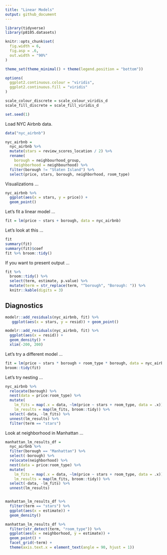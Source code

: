 ```yaml
---
title: "Linear Models"
output: github_document
---
```


```r
library(tidyverse)
library(p8105.datasets)

knitr::opts_chunk$set(
  fig.width = 6,
  fig.asp = .6,
  out.width = "90%"
)

theme_set(theme_minimal() + theme(legend.position = "bottom"))

options(
  ggplot2.continuous.colour = "viridis",
  ggplot2.continuous.fill = "viridis"
)

scale_colour_discrete = scale_colour_viridis_d
scale_fill_discrete = scale_fill_viridis_d

set.seed(1)
```


Load NYC Airbnb data.

```r
data("nyc_airbnb")

nyc_airbnb = 
  nyc_airbnb %>% 
  mutate(stars = review_scores_location / 2) %>% 
  rename(
    borough = neighbourhood_group,
    neighborhood = neighbourhood) %>% 
  filter(borough != "Staten Island") %>% 
  select(price, stars, borough, neighborhood, room_type)
```

Visualizations ...

```r
nyc_airbnb %>% 
  ggplot(aes(x = stars, y = price)) +
  geom_point()
```

Let's fit a linear model ...

```r
fit = lm(price ~ stars + borough, data = nyc_airbnb)
```

Let's look at this ...
```r
fit
summary(fit)
summary(fit)$coef
fit %>% broom::tidy()
```

If you want to present output ...
```r
fit %>% 
  broom::tidy() %>% 
  select(term, estimate, p.value) %>% 
  mutate(term = str_replace(term, "^borough", "Borough: ")) %>% 
  knitr::kable(digits = 3)
```


## Diagnostics

```r
modelr::add_residuals(nyc_airbnb, fit) %>% 
   ggplot(aes(x = stars, y = resid)) + geom_point()

modelr::add_residuals(nyc_airbnb, fit) %>%
  ggplot(aes(x = resid)) + 
  geom_density() +
  xlim(-200, 200)
```

Let's try a different model ...

```r
fit = lm(price ~ stars * borough + room_type * borough, data = nyc_airbnb)
broom::tidy(fit)
```

Let's try nesting ...

```r
nyc_airbnb %>% 
  relocate(borough) %>% 
  nest(data = price:room_type) %>%
  mutate(
    lm_fits = map(.x = data, ~lm(price ~ stars + room_type, data = .x)),
    lm_results = map(lm_fits, broom::tidy)) %>% 
  select(-data, -lm_fits) %>% 
  unnest(lm_results) %>% 
  filter(term == "stars")
```

Look at neighborhood in Manhattan ...
```r
manhattan_lm_results_df = 
  nyc_airbnb %>% 
  filter(borough == "Manhattan") %>% 
  select(-borough) %>% 
  relocate(neighborhood) %>% 
  nest(data = price:room_type) %>% 
  mutate(
    lm_fits = map(.x = data, ~lm(price ~ stars + room_type, data = .x)),
    lm_results = map(lm_fits, broom::tidy)) %>% 
  select(-data, -lm_fits) %>% 
  unnest(lm_results)


manhattan_lm_results_df %>% 
  filter(term == "stars") %>% 
  ggplot(aes(x = estimate)) +
  geom_density()

manhattan_lm_results_df %>% 
  filter(str_detect(term, "room_type")) %>% 
  ggplot(aes(x = neighborhood, y = estimate)) + 
  geom_point() + 
  facet_grid(~term) + 
  theme(axis.text.x = element_text(angle = 90, hjust = 1))
  
```














